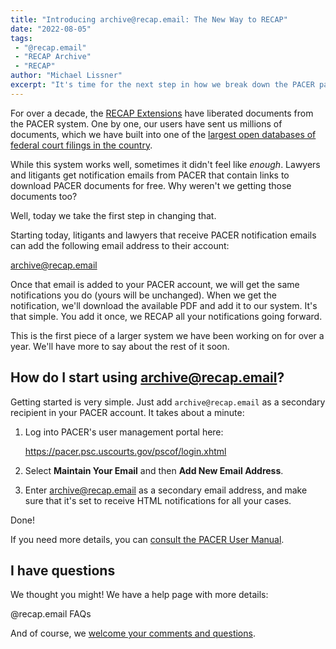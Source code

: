 ```yaml
---
title: "Introducing archive@recap.email: The New Way to RECAP"
date: "2022-08-05"
tags:
 - "@recap.email"
 - "RECAP Archive"
 - "RECAP"
author: "Michael Lissner"
excerpt: "It's time for the next step in how we break down the PACER paywall."
---
```


<p class="lead">For over a decade, the <a href="/recap/">RECAP Extensions</a> have liberated documents from the PACER system. One by one, our users have sent us millions of documents, which we have built into one of the <a href="https://www.courtlistener.com/recap/">largest open databases of federal court filings in the country</a>.</p>

While this system works well, sometimes it didn't feel like *enough*. Lawyers and litigants get notification emails from PACER that contain links to download PACER documents for free. Why weren't we getting those documents too?

Well, today we take the first step in changing that.

Starting today, litigants and lawyers that receive PACER notification emails can add the following email address to their account:

<AlertBox><p class="text-center text-lg font-bold">archive@recap.email</p></AlertBox>

Once that email is added to your PACER account, we will get the same notifications you do (yours will be unchanged). When we get the notification, we'll download the available PDF and add it to our system. It's that simple. You add it once, we RECAP all your notifications going forward.

This is the first piece of a larger system we have been working on for over a year. We'll have more to say about the rest of it soon.


## How do I start using archive@recap.email?

Getting started is very simple. Just add `archive@recap.email` as a secondary recipient in your PACER account. It takes about a minute:

1. Log into PACER's user management portal here:

    <https://pacer.psc.uscourts.gov/pscof/login.xhtml>

2. Select **Maintain Your Email** and then **Add New Email Address**.

3. Enter archive@recap.email as a secondary email address, and make sure that it's set to receive HTML notifications for all your cases.

Done!

If you need more details, you can [consult the PACER User Manual][um].


## I have questions

We thought you might! We have a help page with more details:

<PurpleButton href="https://www.courtlistener.com/help/recap/email/" size="lg">@recap.email FAQs</PurpleButton>

And of course, we [welcome your comments and questions][c].


[r]: /recap/
[recap]: https://www.courtlistener.com/recap/
[details]: https://www.courtlistener.com/help/recap/email/
[um]: https://www.dcd.uscourts.gov/sites/dcd/files/2016_Utilities_Menu.pdf#page=4
[c]: /contact/